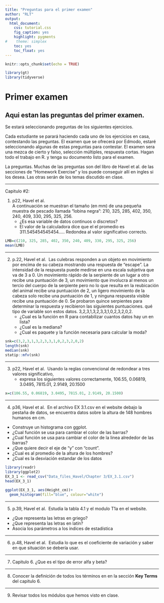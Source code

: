 ```yaml
---
title: "Preguntas para el primer examen"
author: "RLT"
output:
  html_document:
    css: tutorial.css
    fig_caption: yes
    highlight: pygments
#    theme: simplex
    toc: yes
    toc_float: yes
---
```


```r
knitr::opts_chunk$set(echo = TRUE)
```

```r
library(gt)
library(tidyverse)
```



# Primer examen

## Aqui estan las preguntas del primer examen. 

Se estará seleccionando preguntas de los siguientes ejercicios.

Cada estudiante se parará haciendo cada uno de los ejercicios en casa, contestando las preguntas.  El examen que se ofrecerá por Edmodo, estaré seleccionando algunas de estas preguntas para contestar.  El examen sera una mezca de cierto y falso, selección múltiples, respuesta cortas.  Hagan todo el trabajo en R. y tenga su documento listo para el examen.  

La preguntas. Muchas de las preguntas son del libro de Havel et al. de las secciones de  "Homework Exercise" y los puede conseguir allí en ingles si los desea. Las otras serán de los temas discutido en clase.    


***

Capitulo #2:

1. p22, Havel et al.  
  A continuación se muestran el tamaño (en mm) de una pequeña muestra de pescado llamada "lobina negra": 210, 325, 285, 402, 350, 240, 409, 330, 295, 325, 256.
    - ¿Es esa variable de datos continuos o discretos?
    - El valor de la calculadora dice que el el promedio es 311.545454545454..... Redondea al valor significativo correcto. 


```r
LMB=c(210, 325, 285, 402, 350, 240, 409, 330, 295, 325, 256)
mean(LMB)
```

***


2. p.22, Havel et al. 
   Las culebras responden a un objeto en movimiento por encima de su cabeza mostrando una respuesta de "escape". La intensidad de la respuesta puede medirse en una escala subjetiva que va de 3 a 0. Un movimiento rápido de la serpiente de un lugar a otro recibe una puntuación de 3, un movimiento que involucra al menos un tercio del cuerpo de la serpiente pero no lo que resulta en la reubicación del animal recibe una puntuación de 2, un ligero movimiento de la cabeza solo recibe una puntuación de 1, y ninguna respuesta visible recibe una puntuación de 0. Se probaron quince serpientes para determinar la respuesta y recibieron las siguientes puntuaciones. qué tipo de variable son estos datos. 3,2,3,1,3,2,3,3,1,0,2,3,2,0,2.
   - ¿Cual es la función en R para contabilizar cuantos datos hay un en lista?
   - ¿Cual es la mediana?
   - ¿Cual es paquete y la función necesaria para calcular la moda?

  
```r
snk=c(3,2,3,1,3,2,3,3,1,0,2,3,2,0,2)
length(snk)
median(snk)
statip::mfv(snk)
```


***
3. p22, Havel et al. 
  Usando la reglas convencional de redondear a tres valores significativo, 
   - expresa los siguientes valores correctamente, 106.55, 0.06819, 3.0495, 7815.01, 2.9149, 20.1500

```r
x=c(106.55, 0.06819, 3.0495, 7815.01, 2.9149, 20.1500)

```


***
4. p36, Havel et al. 
  En el archivo EX 3.1.csv en el website debajo la pestaña de datos, se encuentra datos sobre la altura de 148 hombres humanos en cm.  
  -  Construye un histograma con ggplot. 
  - ¿Cual función se usa para cambiar el color de las barras?
  - ¿Cual función se usa para cambiar el color de la linea alrededor de las barras?
  - ¿Que quiere decir el eje de "y" con "count".
  - ¿Cual es al promedio de la altura de los hombres?
  - ¿Cual es la desviación estandar de los datos

  
```r
library(readr)
library(ggplot2)
EX_3_1 <- read_csv("Data_files_Havel/Chapter 3/EX_3.1.csv")
head(EX_3_1)

ggplot(EX_3_1, aes(Height_cm))+
  geom_histogram(fill="blue", colour="white")

```
  
***

5. p.39, Havel et al. 
 Estudia la tabla 4.1 y el modulo T1a en el website.  
  - ¿Que representa las letras en griego?  
  - ¿Que representa las letras en latín?
  - Asocia los parámetros a los indices de estadística
  
***  
  
6. p.48, Havel et al. 
  Estudia lo que es el coeficiente de variación y saber en que situación se debería usar.

***  
7. Capitulo 6.
  ¿Que es el tipo de error alfa y beta?

***  
8. Conocer la definición de todos los términos en en la sección **Key Terms** del capitulo 6.


***
9. Revisar todos los módulos que hemos visto en clase. 


  
  
